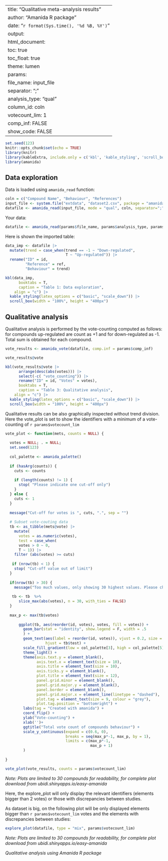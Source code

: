 
---
title: "Qualitative meta-analysis results"
author: "Amanida R package"
date: "`r format(Sys.time(), '%d %B, %Y')`"
output: 
  html_document:
    toc: true
    toc_float: true
    theme: lumen
params: 
  file_name: input_file
  separator: ";"
  analysis_type: "qual"
  column_id: coln
  votecount_lim: 1
  comp_inf: FALSE
  show_code: FALSE
---

```r
set.seed(123)
knitr::opts_chunk$set(echo = TRUE)
library(knitr)
library(kableExtra, include.only = c('kbl', 'kable_styling', 'scroll_box', 'footnote'))
library(amanida)
```

## Data exploration

Data is loaded using `amanida_read` function:

```r
coln = c("Compound Name", "Behaviour", "References")
input_file <- system.file("extdata", "dataset2.csv", package = "amanida")
datafile <- amanida_read(input_file, mode = "qual", coln, separator=";")
```

Your data:

```r
datafile <- amanida_read(params$file_name, params$analysis_type, params$column_id, params$separator) 
```

Here is shown the imported table:

```r
data_imp <- datafile |> 
  mutate(trend = case_when(trend == -1 ~ "Down-regulated",
                           T ~ "Up-regulated")) |>
  rename("ID" = id,
         "Reference" = ref,
         "Behaviour" = trend)

kbl(data_imp, 
      booktabs = T, 
      caption = "Table 1: Data exploration",
    align = "c") |>
  kable_styling(latex_options = c("basic", "scale_down")) |>
  scroll_box(width = "100%", height = "400px")
```

## Qualitative analysis

Qualitative analysis is performed by the vote-counting computed as follows: for compounds up-regulated are count as +1 and for down-regulated as -1. Total sum is obtained for each compound. 

```r
vote_results <- amanida_vote(datafile, comp.inf = params$comp_inf)
```

```r
vote_results@vote
```

```r
kbl(vote_results@vote |>
      arrange(desc(abs(votes))) |> 
      select(-c( "vote_counting")) |> 
      rename("ID" = id, "Votes" = votes), 
      booktabs = T, 
      caption = "Table 3: Qualitative analysis",
    align = "c") |>
  kable_styling(latex_options = c("basic", "scale_down")) |>
  scroll_box(width = "100%", height = "400px") 
```

Qualitative results can be also graphically inspected without trend division. Here the vote_plot is set to show the identifiers with a minimum of a vote-counting of `r params$votecount_lim`

```r
vote_plot <- function(mets, counts = NULL) {
  
  votes = NULL; . = NULL;
  set.seed(123)
  
  col_palette <- amanida_palette()
  
  if (hasArg(counts)) { 
    cuts <- counts
    
    if (length(counts) != 1) {
      stop( "Please indicate one cut-off only")
    }
  } else {
    cuts <- 1
  }
  
  message("Cut-off for votes is ", cuts, ".", sep = "")
  
  # Subset vote-couting data
  tb <- as_tibble(mets@vote) |> 
    mutate(
      votes = as.numeric(votes),
      test = case_when(
      votes > 0 ~ 0,
      T ~ 1)) |>
    filter (abs(votes) >= cuts)
  
   if (nrow(tb) < 1) {
    stop( "Cut-off value out of limit")
  }
  
  if(nrow(tb) > 30) {
    message("Too much values, only showing 30 highest values. Please check counts parameter.")
    
   tb <- tb  %>%
      slice_max(abs(votes), n = 30, with_ties = FALSE) 
  }
  
  max_p <- max(tb$votes)
  
      ggplot(tb, aes(reorder(id, votes), votes, fill = votes)) + 
        geom_bar(stat = "identity", show.legend = F, width = .5
        ) +
        geom_text(aes(label = reorder(id, votes)), vjust = 0.2, size = 3.5, 
                  hjust = tb$test) +
        scale_fill_gradient(low = col_palette[3], high = col_palette[5]) +
        theme_light() + 
        theme(axis.text.y = element_blank(),
              axis.text.x = element_text(size = 10),
              axis.title = element_text(size = 10),
              axis.ticks.y = element_blank(), 
              plot.title = element_text(size = 12), 
              panel.grid.minor = element_blank(),
              panel.grid.major.y = element_blank(), 
              panel.border = element_blank(), 
              panel.grid.major.x = element_line(linetype = "dashed"), 
              plot.tag = element_text(size = 9, colour = "grey"),
              plot.tag.position = "bottomright") +
        labs(tag = "Created with amanida") +
        coord_flip() +
        ylab("Vote-counting") +
        xlab('')+
        ggtitle("Total vote count of compounds behaviour") +
        scale_y_continuous(expand = c(0.6, 0), 
                           breaks = seq(max_p*-1, max_p, by = 1),
                           limits = c(max_p*-1,
                                      max_p + 1)
        )
  
}
```

```r
vote_plot(vote_results, counts = params$votecount_lim)
```

*Note: Plots are limited to 30 compounds for readability, for complete plot download from ubidi.shinyapps.io/easy-amanida*

Here, the explore_plot will only display the relevant identifiers (elements bigger than 2 votes) or those with discrepancies between studies. 

As dataset is big, on the following plot will be only displayed elements bigger than `r params$votecount_lim` votes and the elements with discrepancies between studies:

```r
explore_plot(datafile, type = "mix", params$votecount_lim)
```

*Note: Plots are limited to 30 compounds for readability, for complete plot download from ubidi.shinyapps.io/easy-amanida*

*Qualitative analysis using Amanida R package*
